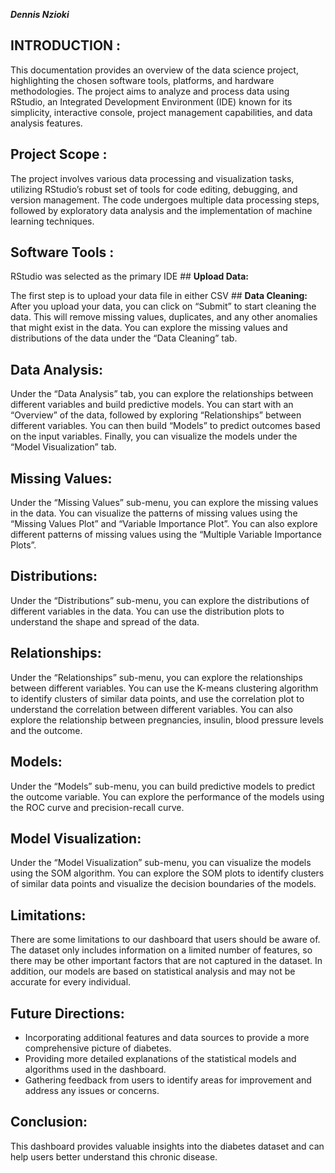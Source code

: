 
***Dennis Nzioki***

## **INTRODUCTION :**


This documentation provides an overview of the data science project, highlighting the chosen software tools, platforms, and hardware methodologies. The project aims to analyze and process data using RStudio, an Integrated Development Environment (IDE) known for its simplicity, interactive console, project management capabilities, and data analysis features.

## **Project Scope :**

The project involves various data processing and visualization tasks, utilizing RStudio's robust set of tools for code editing, debugging, and version management. The code undergoes multiple data processing steps, followed by exploratory data analysis and the implementation of machine learning techniques.


## **Software Tools :**

RStudio was selected as the primary IDE 
## **Upload Data:**

The first step is to upload your data file in either CSV 
## **Data Cleaning:**
After you upload your data, you can click on "Submit" to start cleaning the data. This will remove missing values, duplicates, and any other anomalies that might exist in the data. You can explore the missing values and distributions of the data under the "Data Cleaning" tab.

## **Data Analysis:**
Under the "Data Analysis" tab, you can explore the relationships between different variables and build predictive models. You can start with an "Overview" of the data, followed by exploring "Relationships" between different variables. You can then build "Models" to predict outcomes based on the input variables. Finally, you can visualize the models under the "Model Visualization" tab.


## **Missing Values:**
Under the "Missing Values" sub-menu, you can explore the missing values in the data. You can visualize the patterns of missing values using the "Missing Values Plot" and "Variable Importance Plot". You can also explore different patterns of missing values using the "Multiple Variable Importance Plots".

## **Distributions:**
Under the "Distributions" sub-menu, you can explore the distributions of different variables in the data. You can use the distribution plots to understand the shape and spread of the data.

## **Relationships:**
Under the "Relationships" sub-menu, you can explore the relationships between different variables. You can use the K-means clustering algorithm to identify clusters of similar data points, and use the correlation plot to understand the correlation between different variables. You can also explore the relationship between pregnancies, insulin, blood pressure levels and the outcome.

## **Models:**
Under the "Models" sub-menu, you can build predictive models to predict the outcome variable. You can explore the performance of the models using the ROC curve and precision-recall curve.

## **Model Visualization:**
Under the "Model Visualization" sub-menu, you can visualize the models using the SOM algorithm. You can explore the SOM plots to identify clusters of similar data points and visualize the decision boundaries of the models.


## **Limitations:**

There are some limitations to our dashboard that users should be aware of. The dataset only includes information on a limited number of features, so there may be other important factors that are not captured in the dataset. In addition, our models are based on statistical analysis and may not be accurate for every individual.

## **Future Directions:**



-   Incorporating additional features and data sources to provide a more comprehensive picture of diabetes.
-   Providing more detailed explanations of the statistical models and algorithms used in the dashboard.
-   Gathering feedback from users to identify areas for improvement and address any issues or concerns.

## **Conclusion:**

This dashboard provides valuable insights into the diabetes dataset and can help users better understand this chronic disease.
